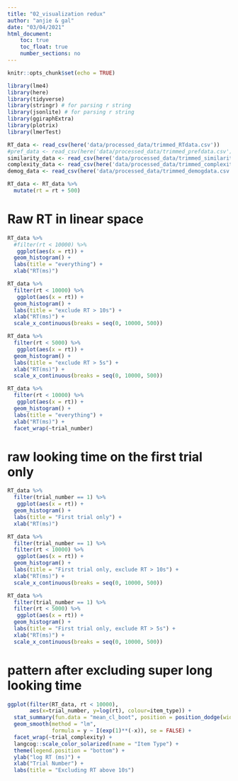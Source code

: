 ```yaml
---
title: "02_visualization redux"
author: "anjie & gal"
date: "03/04/2021"
html_document:
    toc: true
    toc_float: true
    number_sections: no
---
```


```r
knitr::opts_chunk$set(echo = TRUE)
```

```r
library(lme4)
library(here)
library(tidyverse)
library(stringr) # for parsing r string 
library(jsonlite) # for parsing r string 
library(ggiraphExtra)
library(plotrix)
library(lmerTest)

```

```r
RT_data <- read_csv(here('data/processed_data/trimmed_RTdata.csv'))
#pref_data <- read_csv(here('data/processed_data/trimmed_prefdata.csv'))
similarity_data <- read_csv(here('data/processed_data/trimmed_similaritydata.csv'))
complexity_data <- read_csv(here('data/processed_data/trimmed_complexitydata.csv'))
demog_data <- read_csv(here('data/processed_data/trimmed_demogdata.csv'))
```

```r
RT_data <- RT_data %>% 
  mutate(rt = rt + 500)
```


# Raw RT in linear space 
```r
RT_data %>% 
  #filter(rt < 10000) %>% 
   ggplot(aes(x = rt)) + 
  geom_histogram() + 
  labs(title = "everything") + 
  xlab("RT(ms)") 
```

```r
RT_data %>% 
  filter(rt < 10000) %>% 
   ggplot(aes(x = rt)) + 
  geom_histogram() + 
  labs(title = "exclude RT > 10s") + 
  xlab("RT(ms)") + 
  scale_x_continuous(breaks = seq(0, 10000, 500))
```

```r
RT_data %>% 
  filter(rt < 5000) %>% 
   ggplot(aes(x = rt)) + 
  geom_histogram() + 
  labs(title = "exclude RT > 5s") + 
  xlab("RT(ms)") +
  scale_x_continuous(breaks = seq(0, 10000, 500))
```


```r
RT_data %>% 
  filter(rt < 10000) %>% 
   ggplot(aes(x = rt)) + 
  geom_histogram() + 
  labs(title = "everything") + 
  xlab("RT(ms)") + 
  facet_wrap(~trial_number)
```


# raw looking time on the first trial only

```r
RT_data %>% 
  filter(trial_number == 1) %>% 
   ggplot(aes(x = rt)) + 
  geom_histogram() + 
  labs(title = "First trial only") + 
  xlab("RT(ms)") 
```

```r
RT_data %>% 
  filter(trial_number == 1) %>% 
  filter(rt < 10000) %>% 
   ggplot(aes(x = rt)) + 
  geom_histogram() + 
  labs(title = "First trial only, exclude RT > 10s") + 
  xlab("RT(ms)") + 
  scale_x_continuous(breaks = seq(0, 10000, 500))
```

```r
RT_data %>%
  filter(trial_number == 1) %>% 
  filter(rt < 5000) %>% 
   ggplot(aes(x = rt)) + 
  geom_histogram() + 
  labs(title = "First trial only, exclude RT > 5s") + 
  xlab("RT(ms)") +
  scale_x_continuous(breaks = seq(0, 10000, 500))
```

# pattern after excluding super long looking time 
```r
ggplot(filter(RT_data, rt < 10000), 
       aes(x=trial_number, y=log(rt), colour=item_type)) + 
  stat_summary(fun.data = "mean_cl_boot", position = position_dodge(width = .2)) + 
  geom_smooth(method = "lm", 
              formula = y ~ I(exp(1)**(-x)), se = FALSE) + 
  facet_wrap(~trial_complexity) +
  langcog::scale_color_solarized(name = "Item Type") + 
  theme(legend.position = "bottom") + 
  ylab("log RT (ms)") + 
  xlab("Trial Number") + 
  labs(title = "Excluding RT above 10s")
```

